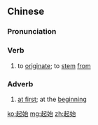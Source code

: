 ==Chinese==
{{zh-forms}}

===Pronunciation===
{{zh-pron
|m=qǐshǐ
|c=hei2 ci2
|cat=v,adv
}}

===Verb===
{{zh-verb}}

# to [[originate]]; to [[stem]] [[from]]

===Adverb===
{{zh-adv}}

# [[at first]]; at the [[beginning]]

[[ko:起始]]
[[mg:起始]]
[[zh:起始]]